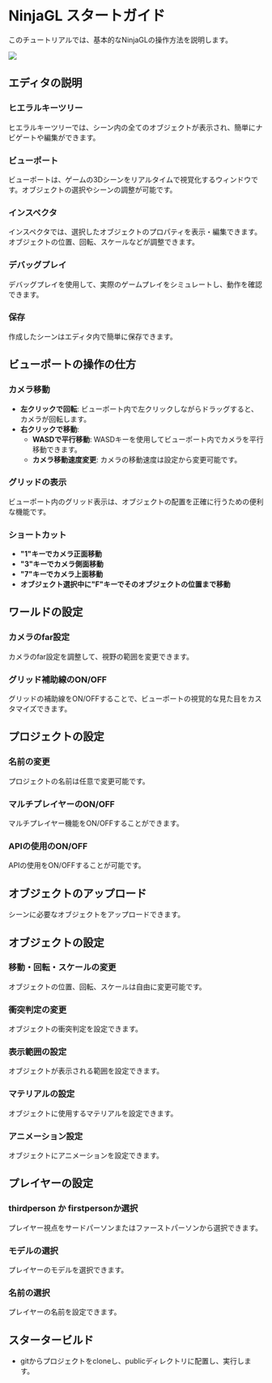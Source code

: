 
# NinjaGL スタートガイド

このチュートリアルでは、基本的なNinjaGLの操作方法を説明します。

<Image src='/docs/starter/001.png' width={500} height={300} />

## エディタの説明

### ヒエラルキーツリー

ヒエラルキーツリーでは、シーン内の全てのオブジェクトが表示され、簡単にナビゲートや編集ができます。

### ビューポート

ビューポートは、ゲームの3Dシーンをリアルタイムで視覚化するウィンドウです。オブジェクトの選択やシーンの調整が可能です。

### インスペクタ

インスペクタでは、選択したオブジェクトのプロパティを表示・編集できます。オブジェクトの位置、回転、スケールなどが調整できます。

### デバッグプレイ

デバッグプレイを使用して、実際のゲームプレイをシミュレートし、動作を確認できます。

### 保存

作成したシーンはエディタ内で簡単に保存できます。

## ビューポートの操作の仕方

### カメラ移動

- **左クリックで回転**: ビューポート内で左クリックしながらドラッグすると、カメラが回転します。
- **右クリックで移動**:
  - **WASDで平行移動**: WASDキーを使用してビューポート内でカメラを平行移動できます。
  - **カメラ移動速度変更**: カメラの移動速度は設定から変更可能です。

### グリッドの表示

ビューポート内のグリッド表示は、オブジェクトの配置を正確に行うための便利な機能です。

### ショートカット

- **"1"キーでカメラ正面移動**
- **"3"キーでカメラ側面移動**
- **"7"キーでカメラ上面移動**
- **オブジェクト選択中に"F"キーでそのオブジェクトの位置まで移動**

## ワールドの設定

### カメラのfar設定

カメラのfar設定を調整して、視野の範囲を変更できます。

### グリッド補助線のON/OFF

グリッドの補助線をON/OFFすることで、ビューポートの視覚的な見た目をカスタマイズできます。

## プロジェクトの設定

### 名前の変更

プロジェクトの名前は任意で変更可能です。

### マルチプレイヤーのON/OFF

マルチプレイヤー機能をON/OFFすることができます。

### APIの使用のON/OFF

APIの使用をON/OFFすることが可能です。

## オブジェクトのアップロード

シーンに必要なオブジェクトをアップロードできます。

## オブジェクトの設定

### 移動・回転・スケールの変更

オブジェクトの位置、回転、スケールは自由に変更可能です。

### 衝突判定の変更

オブジェクトの衝突判定を設定できます。

### 表示範囲の設定

オブジェクトが表示される範囲を設定できます。

### マテリアルの設定

オブジェクトに使用するマテリアルを設定できます。

### アニメーション設定

オブジェクトにアニメーションを設定できます。

## プレイヤーの設定

### thirdperson か firstpersonか選択

プレイヤー視点をサードパーソンまたはファーストパーソンから選択できます。

### モデルの選択

プレイヤーのモデルを選択できます。

### 名前の選択

プレイヤーの名前を設定できます。

## スタータービルド

- gitからプロジェクトをcloneし、publicディレクトリに配置し、実行します。
